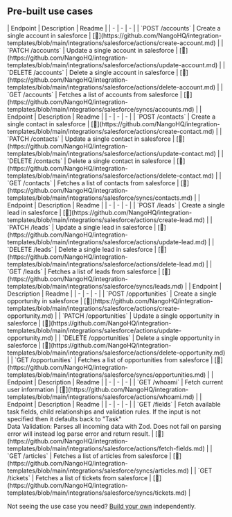 
## Pre-built use cases

<AccordionGroup>


<Accordion title="Accounts">
| Endpoint | Description | Readme |
| - | - | - |
| `POST /accounts` | Create a single account in salesforce | [🔗](https://github.com/NangoHQ/integration-templates/blob/main/integrations/salesforce/actions/create-account.md) |
| `PATCH /accounts` | Update a single account in salesforce | [🔗](https://github.com/NangoHQ/integration-templates/blob/main/integrations/salesforce/actions/update-account.md) |
| `DELETE /accounts` | Delete a single account in salesforce | [🔗](https://github.com/NangoHQ/integration-templates/blob/main/integrations/salesforce/actions/delete-account.md) |
| `GET /accounts` | Fetches a list of accounts from salesforce | [🔗](https://github.com/NangoHQ/integration-templates/blob/main/integrations/salesforce/syncs/accounts.md) |
</Accordion>


<Accordion title="Contacts">
| Endpoint | Description | Readme |
| - | - | - |
| `POST /contacts` | Create a single contact in salesforce | [🔗](https://github.com/NangoHQ/integration-templates/blob/main/integrations/salesforce/actions/create-contact.md) |
| `PATCH /contacts` | Update a single contact in salesforce | [🔗](https://github.com/NangoHQ/integration-templates/blob/main/integrations/salesforce/actions/update-contact.md) |
| `DELETE /contacts` | Delete a single contact in salesforce | [🔗](https://github.com/NangoHQ/integration-templates/blob/main/integrations/salesforce/actions/delete-contact.md) |
| `GET /contacts` | Fetches a list of contacts from salesforce | [🔗](https://github.com/NangoHQ/integration-templates/blob/main/integrations/salesforce/syncs/contacts.md) |
</Accordion>


<Accordion title="Leads">
| Endpoint | Description | Readme |
| - | - | - |
| `POST /leads` | Create a single lead in salesforce | [🔗](https://github.com/NangoHQ/integration-templates/blob/main/integrations/salesforce/actions/create-lead.md) |
| `PATCH /leads` | Update a single lead in salesforce | [🔗](https://github.com/NangoHQ/integration-templates/blob/main/integrations/salesforce/actions/update-lead.md) |
| `DELETE /leads` | Delete a single lead in salesforce | [🔗](https://github.com/NangoHQ/integration-templates/blob/main/integrations/salesforce/actions/delete-lead.md) |
| `GET /leads` | Fetches a list of leads from salesforce | [🔗](https://github.com/NangoHQ/integration-templates/blob/main/integrations/salesforce/syncs/leads.md) |
</Accordion>


<Accordion title="Opportunities">
| Endpoint | Description | Readme |
| - | - | - |
| `POST /opportunities` | Create a single opportunity in salesforce | [🔗](https://github.com/NangoHQ/integration-templates/blob/main/integrations/salesforce/actions/create-opportunity.md) |
| `PATCH /opportunities` | Update a single opportunity in salesforce | [🔗](https://github.com/NangoHQ/integration-templates/blob/main/integrations/salesforce/actions/update-opportunity.md) |
| `DELETE /opportunities` | Delete a single opportunity in salesforce | [🔗](https://github.com/NangoHQ/integration-templates/blob/main/integrations/salesforce/actions/delete-opportunity.md) |
| `GET /opportunities` | Fetches a list of opportunities from salesforce | [🔗](https://github.com/NangoHQ/integration-templates/blob/main/integrations/salesforce/syncs/opportunities.md) |
</Accordion>


<Accordion title="Users">
| Endpoint | Description | Readme |
| - | - | - |
| `GET /whoami` | Fetch current user information | [🔗](https://github.com/NangoHQ/integration-templates/blob/main/integrations/salesforce/actions/whoami.md) |
</Accordion>


<Accordion title="Others">
| Endpoint | Description | Readme |
| - | - | - |
| `GET /fields` | Fetch available task fields, child relationships and validation rules. If the input is not specified then it defaults back to "Task"<br />Data Validation: Parses all incoming data with Zod. Does not fail on parsing error will instead log parse error and return result. | [🔗](https://github.com/NangoHQ/integration-templates/blob/main/integrations/salesforce/actions/fetch-fields.md) |
| `GET /articles` | Fetches a list of articles from salesforce | [🔗](https://github.com/NangoHQ/integration-templates/blob/main/integrations/salesforce/syncs/articles.md) |
| `GET /tickets` | Fetches a list of tickets from salesforce | [🔗](https://github.com/NangoHQ/integration-templates/blob/main/integrations/salesforce/syncs/tickets.md) |
</Accordion>

</AccordionGroup>

<Tip>Not seeing the use case you need? [Build your own](https://docs.nango.dev/guides/customize/setup) independently.</Tip>
